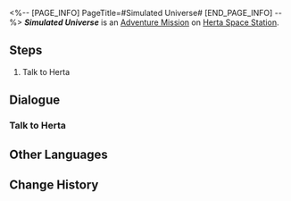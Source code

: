 <%-- [PAGE_INFO]
PageTitle=#Simulated Universe#
[END_PAGE_INFO] --%>
{{Stub|Dialogue.}}
{{Mission Infobox
|id            = 4030007
|title         = 
|image         = <!--Mission Simulated Universe.png-->
|type          = Adventure
|event_name    = 
|chapter       = 
|requirements  = [[Adventure Mission]] ''[[Simulated Universe (I)]]'' completed
|summary       = <!--official mission summary from Fate's Atlas-->
|characters    = Herta; Trailblazer
|startLocation = [[Herta Space Station]] - [[Herta's Office]]
|world         = Herta Space Station
|area          = Herta's Office
|prev          = Simulated Universe (I)
|next          = 
|rewards       = Ability Point*100
}}
'''''Simulated Universe''''' is an [[Adventure Mission]] on [[Herta Space Station]].

==Steps==
# Talk to Herta

<!--
==Gameplay Notes==

--><!--
==Trial Character==

-->
==Dialogue==
{{Stub Dialogue}}
{{Dialogue End}}

===Talk to Herta{{subst:void|<!--403000702-->}}===
{{Mission Description|type=adventure|location=Herta's Office|update|Herta asks you to enter the Simulated Universe created by the Genius Society while pretending to be the Aeon of Trailblaze, and try to glean the secret of Aeons and Paths from the simulated Aeons.}}
{{Dialogue Start}}
:{{tx}}
{{Dialogue End}}

==Other Languages==
{{Other Languages
|en   = Simulated Universe
|zhs  = 模拟宇宙
|zht  = 模擬宇宙
|ja   = 模擬宇宙
|ko   = 시뮬레이션 우주
|es   = Universo Simulado
|fr   = Univers simulé
|ru   = Виртуальная вселенная
|th   = Simulated Universe
|vi   = Vũ Trụ Mô Phỏng
|de   = Universum-Simulation
|id   = Simulated Universe
|pt   = Universo Simulado
}}

==Change History==
{{Change History|1.0}}
